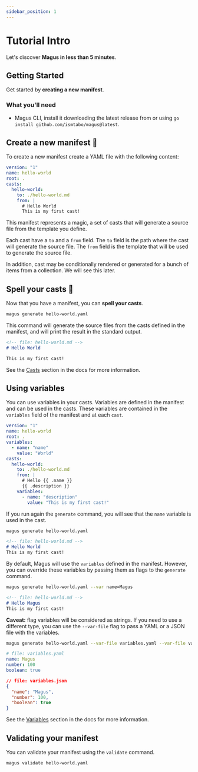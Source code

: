 ```yaml
---
sidebar_position: 1
---
```




# Tutorial Intro

Let's discover **Magus in less than 5 minutes**.

## Getting Started

Get started by **creating a new manifest**.

### What you'll need

- Magus CLI, install it downloading the latest release from <ReleasesPageLink title="here"/> 
or using `go install github.com/ismtabo/magus@latest`.

## Create a new manifest 📜

To create a new manifest create a YAML file with the following content:

```yaml
version: "1"
name: hello-world
root: .
casts:
  hello-world:
    to: ./hello-world.md
    from: |
      # Hello World
      This is my first cast!
```

This manifest represents a magic, a set of casts that will generate a source file from the template you define.

Each cast have a `to` and a `from` field. The `to` field is the path where the cast will generate the source file. The `from` field is the template that will be used to generate the source file.

In addition, cast may be conditionally rendered or generated for a bunch of items from a collection. We will see this later.

## Spell your casts 🧙

Now that you have a manifest, you can **spell your casts**.

```bash
magus generate hello-world.yaml
```

This command will generate the source files from the casts defined in the manifest, and will print the result in the standard output.

```markdown
<!-- file: hello-world.md -->
# Hello World

This is my first cast!
```

See the [Casts](./tutorial-basics/casts.md) section in the docs for more information.

## Using variables

You can use variables in your casts. Variables are defined in the manifest and can be used in the casts. These variables are contained 
in the `variables` field of the manifest and at each `cast`.

```yaml
version: "1"
name: hello-world
root: .
variables:
  - name: "name"
    value: "World"
casts:
  hello-world:
    to: ./hello-world.md
    from: |
      # Hello {{ .name }}
      {{ .description }}
    variables:
      - name: "description"
        value: "This is my first cast!"
```

If you run again the `generate` command, you will see that the `name` variable is used in the cast.

```bash
magus generate hello-world.yaml
```

```markdown
<!-- file: hello-world.md -->
# Hello World
This is my first cast!
```

By default, Magus will use the `variables` defined in the manifest. However, you can override these variables by passing them as flags to the `generate` command.

```bash
magus generate hello-world.yaml --var name=Magus
```

```markdown
<!-- file: hello-world.md -->
# Hello Magus
This is my first cast!
```

**Caveat:** flag variables will be considered as strings. If you need to use a different type, you can use the `--var-file` flag to pass a YAML or a JSON file with the variables.

```bash
magus generate hello-world.yaml --var-file variables.yaml --var-file variables.json
```

```yaml
# file: variables.yaml
name: Magus
number: 100
boolean: true
```

```json
// file: variables.json
{
  "name": "Magus",
  "number": 100,
  "boolean": true
}
```

See the [Variables](./tutorial-basics/variables.md) section in the docs for more information.

## Validating your manifest

You can validate your manifest using the `validate` command.

```bash
magus validate hello-world.yaml
```
